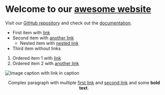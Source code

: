 # Welcome to our [awesome website](https://example.com)

Visit our [GitHub repository](https://github.com/repo) and check out the [documentation](https://docs.example.com).

- First item with [link](https://link1.com)
- Second item with [another link](https://link2.com)
  - Nested item with [nested link](https://nested.com)
- Third item without links

1. Ordered item 1 with [link](https://ordered1.com)
2. Ordered item 2 with [another link](https://ordered2.com)

![Image caption with [link in caption](https://caption-link.com)](https://example.com/image.jpg "Image caption with [link in caption](https://caption-link.com)")

<file name="Document with [link in caption](https://doc-link.com)" align="center" src="https://example.com/document.pdf" width="80%" isUpload="true" />

Complex paragraph with multiple [first link](https://first.com) and [second link](https://second.com) and some **bold text**.
